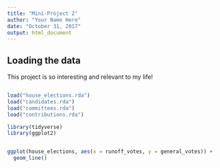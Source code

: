 ```yaml
---
title: "Mini-Project 2"
author: "Your Name Here"
date: "October 31, 2017"
output: html_document
---
```



## Loading the data

This project is so interesting and relevant to my life!

```r

```

```r
load("house_elections.rda")
load("candidates.rda")
load("committees.rda")
load("contributions.rda")

library(tidyverse)
library(ggplot2)


ggplot(house_elections, aes(x = runoff_votes, y = general_votes)) +
  geom_line()
```
